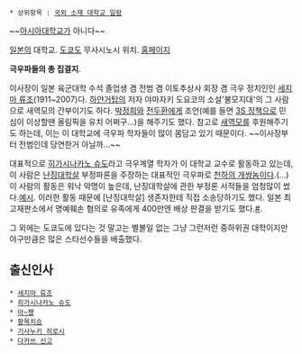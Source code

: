  * 상위항목 : [[국외 소재 대학교 일람]]

~~[[아시아대학교]]가 아니다~~

[[일본]]의 대학교. [[도쿄]]도 무사시노시 위치. [http://www.asia-u.ac.jp/ 홈페이지] 

'''극우파들의 총 집결지'''.

이사장이 일본 육군대학 수석 졸업생 겸 전범 겸 이토추상사 회장 겸 극우 정치인인 [[세지마 류조]](1911~2007)다. [[하얀거탑]]의 저자 야마자키 도요코의 소설'불모지대'의 그 사람으로 새역모의 간부이기도 하다. [[박정희]]와 [[전두환]]에게 조언(예를 들면 [[3S 정책]]으로 민심이 이상할땐 올림픽을 유치 어쩌구...)을 해주기도 했다. 참고로 [[새역모]]를 후원해주기도 하는데, 이는 이 대학교에 극우파 학자들이 많이 몸담고 있기 때문이다. ~~이사장부터 전범인데 당연한거 아닐까...~~  

대표적으로 [http://ja.wikipedia.org/wiki/%E6%9D%B1%E4%B8%AD%E9%87%8E%E4%BF%AE%E9%81%93 히가시나카노 슈도]라고 극우계열 학자가 이 대학교 교수로 활동하고 있는데, 이 사람은 [[난징대학살]] 부정파론을 주장하는 대표적인 극우파로 [[천하의 개쌍놈]]이다.(...) 이 사람의 활동은 워낙 악명이 높은데, 난징대학살에 관한 부정론 서적들을 엄청많이 썼다.[http://www.amazon.co.jp/%E5%8D%97%E4%BA%AC%E4%BA%8B%E4%BB%B6%E3%80%8C%E8%A8%BC%E6%8B%A0%E5%86%99%E7%9C%9F%E3%80%8D%E3%82%92%E6%A4%9C%E8%A8%BC%E3%81%99%E3%82%8B-%E6%9D%B1%E4%B8%AD%E9%87%8E-%E4%BF%AE%E9%81%93/dp/4794213816/ref=pd_sim_b_1 예시]. 이러한 활동 때문에 [난징대학살] 생존자한테 직접 소송당하기도 했다. 일본 최고재판소에서 명예훼손 혐의로 유족에게 400만엔 배상 판결을 받기도 했다.[http://www.seoul.co.kr/news/newsView.php?id=20090207025026 #].

그 외에는 도쿄도에 있다는 것 말고는 별볼일 없는 그냥 그런저런 중하위권 대학이지만 야구만큼은 많은 스타선수들을 배출했다.

== 출신인사 ==
 * [[세지마 류조]]
 * [http://ja.wikipedia.org/wiki/%E6%9D%B1%E4%B8%AD%E9%87%8E%E4%BF%AE%E9%81%93 히가시나카노 슈도]
 * [[아~쨩]]
 * [[황목치승]]
 * [[기사누키 히로시]]
 * [[다카쓰 신고]]
